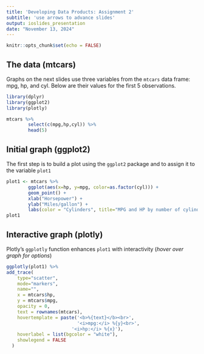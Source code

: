 ```yaml
---
title: 'Developing Data Products: Assignment 2'
subtitle: 'use arrows to advance slides'
output: ioslides_presentation
date: "November 13, 2024"
---
```


```r
knitr::opts_chunk$set(echo = FALSE)
```

## The data (mtcars)

Graphs on the next slides use three variables from the `mtcars` data frame: mpg, hp, and cyl. Below are their values for the first 5 observations.

```r
library(dplyr)
library(ggplot2)
library(plotly)
```

```r
mtcars %>%
        select(c(mpg,hp,cyl)) %>%
        head(5)
```

## Initial graph (ggplot2)

The first step is to build a plot using the `ggplot2` package and to assign it to the variable `plot1`

```r
plot1 <- mtcars %>%
        ggplot(aes(x=hp, y=mpg, color=as.factor(cyl))) +
        geom_point() +
        xlab("Horsepower") + 
        ylab("Miles/gallon") +
        labs(color = "Cylinders", title="MPG and HP by number of cylinders")
plot1
```

## Interactive graph (plotly)

Plotly's `ggplotly` function enhances `plot1` with interactivity (_hover over graph for options_)

```r
ggplotly(plot1) %>%
add_trace(
    type="scatter", 
    mode="markers",
    name="",
    x = mtcars$hp,
    y = mtcars$mpg,
    opacity = 0,
    text = rownames(mtcars),
    hovertemplate = paste('<b>%{text}</b><br>',
                          '<i>mpg:</i> %{y}<br>',
                        '<i>hp:</i> %{x}'),
    hoverlabel = list(bgcolor = "white"),
    showlegend = FALSE
  )

```